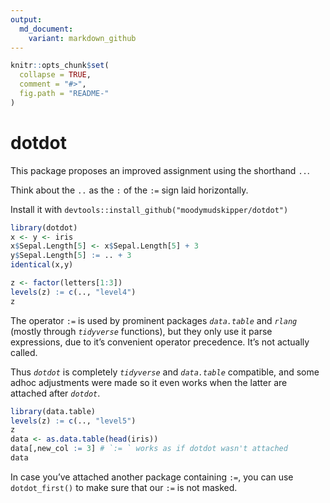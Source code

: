 ```yaml
---
output:
  md_document:
    variant: markdown_github
---
```


<!-- README.md is generated from README.Rmd. Please edit that file -->

```r
knitr::opts_chunk$set(
  collapse = TRUE,
  comment = "#>",
  fig.path = "README-"
)
```

# dotdot

This package proposes an improved assignment using the shorthand  `..`.

Think about the `..` as the `:` of the `:=` sign laid horizontally.

Install it with `devtools::install_github("moodymudskipper/dotdot")`

```r
library(dotdot)
x <- y <- iris
x$Sepal.Length[5] <- x$Sepal.Length[5] + 3
y$Sepal.Length[5] := .. + 3
identical(x,y)

z <- factor(letters[1:3])
levels(z) := c(.., "level4")
z
```

The operator `:=` is used by prominent packages *`data.table`* and *`rlang`*
 (mostly through *`tidyverse`* functions), but they only use it parse expressions, 
 due to it's convenient operator precedence. It's not actually called. 
 
Thus *`dotdot`* is completely *`tidyverse`* and *`data.table`* compatible, and
some adhoc adjustments were made so it even works when the latter are attached
after *`dotdot`*.

```r
library(data.table)
levels(z) := c(.., "level5")
z
data <- as.data.table(head(iris))
data[,new_col := 3] # `:= ` works as if dotdot wasn't attached
data 
```

In case you've attached another package containing `:=`, you can use `dotdot_first()` to
make sure that our `:=` is not masked.
